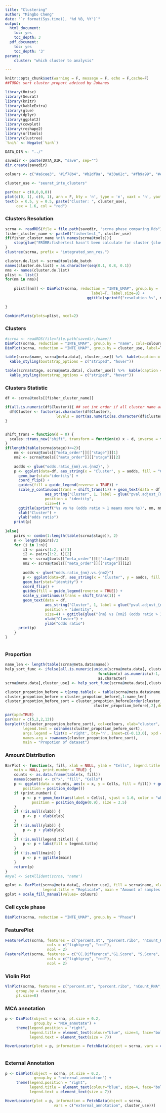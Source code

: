 ```yaml
---
title: "Clustering"
author: "Mingbo Cheng"
date: "`r format(Sys.time(), '%d %B, %Y')`"
output:
  html_document:
    toc: yes
    toc_depth: 3
  pdf_document:
    toc: yes
    toc_depth: '3'
params:
    cluster: "which cluster to analysis"

---
```




```r
knitr::opts_chunk$set(warning = F, message = F, echo = F,cache=F)
##TODO: sort cluster proport adviced by Johanes
```


```r
library(Hmisc)
library(Seurat)
library(knitr)
library(kableExtra)
library(glue)
library(dplyr)
library(ggplot2)
library(cowplot)
library(reshape2)
library(urltools)
library(clustree)
`%ni%` <- Negate(`%in%`)

DATA_DIR <- "../"

savedir <- paste(DATA_DIR, "save", sep="")
dir.create(savedir)

colours <- c("#a6cee3", "#1f78b4", "#b2df8a", "#33a02c", "#fb9a99", "#e31a1c", "#fdbf6f", "#ff7f00", "#cab2d6", "#6a3d9a", "#ffff99")

cluster_use <- "seurat_inte_clusters"

par(mar = c(0,0,0,0))
plot(c(0, 1), c(0, 1), ann = F, bty = 'n', type = 'n', xaxt = 'n', yaxt = 'n')
text(x = 0.5, y = 0.5, paste("Cluster: ", cluster_use), 
     cex = 1.6, col = "red")


```

### Clusters Resolution
```r
scrna <- readRDS(file = file.path(savedir, "scrna_phase_comparing.Rds"))
fisher_cluster_name <- paste0("fishertest_", cluster_use)
if(fisher_cluster_name %ni% names(scrna@tools)){
    stop(glue("ERORR:fishertest hasn't been calculate for cluster {cluster_use}\n Please run [scrna_fishertest_clusters]!!!"))
}
clustree(scrna, prefix = "integrated_snn_res.")
```

```r
cluster.de.list <- scrna@tools$de_batch
names(cluster.de.list) = as.character(seq(0.1, 0.8, 0.1))
nms <- names(cluster.de.list)
plist <- list()
for(nm in nms){
    
    plist[[nm]] <- DimPlot(scrna, reduction = "INTE_UMAP", group.by =  paste0("integrated_snn_res.", nm),
                                       label=T, label.size=8) + 
                                     ggtitle(sprintf("resolution %s", nm))

}

CombinePlots(plots=plist, ncol=2)
```



### Clusters 

```r
#scrna <- readRDS(file=file.path(savedir,fname))
DimPlot(scrna, reduction = "INTE_UMAP", group.by = "name", cols=colours)
DimPlot(scrna, reduction = "INTE_UMAP", group.by = cluster_use, label=T, label.size=8)

table(scrna$name, scrna@meta.data[, cluster_use]) %>%  kable(caption = "samples: cluster cells", align = 'c') %>% 
  kable_styling(bootstrap_options = c("striped", "hover"))

table(scrna$stage, scrna@meta.data[, cluster_use]) %>%  kable(caption = "condition: cluster cells", align = 'c') %>% 
  kable_styling(bootstrap_options = c("striped", "hover"))

```

### Clusters Statistic

```r
df <- scrna@tools[[fisher_cluster_name]]

if(all.is.numeric(df$Cluster)){ ## set int order if all cluster name are integers
  df$Cluster <- factor(as.character(df$Cluster), 
                       levels = sort(as.numeric(as.character(df$Cluster)), decreasing=T))
}


shift_trans = function(d = 0) {
  scales::trans_new("shift", transform = function(x) x - d, inverse = function(x) x + d)
}
if(length(table(scrna$stage))<=2){
    nm <- scrna@tools[["meta_order"]][["stage"]][1]
    nm2 <- scrna@tools[["meta_order"]][["stage"]][2]
    
    aodds <- glue("odds.ratio_{nm}.vs.{nm2}", ) 
    p <- ggplot(data=df, aes_string(x = "Cluster", y = aodds, fill = "Cluster")) +
      geom_bar(stat="identity") +    
      coord_flip() +
      guides(fill = guide_legend(reverse = TRUE)) +
      scale_y_continuous(trans = shift_trans(1)) + geom_text(data = df, 
                  aes_string("Cluster", 1, label = glue("pval.adjust_{nm}.vs.{nm2}")), 
                  position = "identity",
                  size=4) + 
      ggtitle(sprintf("%s vs %s (odds ratio > 1 means more %s)", nm, nm2, nm))+ 
      xlab("Cluster") +
      ylab("odds ratio")  
    print(p)
    
}else{
    pairs <- combn(1:length(table(scrna$stage)), 2)
    n <- length(pairs)/2
    for (i in 1:n){
        i1 <- pairs[1:2, i][1]
        i2 <- pairs[1:2, i][2]
        nm <- scrna@tools[["meta_order"]][["stage"]][i1]
        nm2 <- scrna@tools[["meta_order"]][["stage"]][i2]
        
        aodds <- glue("odds.ratio_{nm}.vs.{nm2}") 
        p <- ggplot(data=df, aes_string(x = "Cluster", y = aodds, fill = "Cluster")) +
        geom_bar(stat="identity") +    
        coord_flip() +
        guides(fill = guide_legend(reverse = TRUE)) +
        scale_y_continuous(trans = shift_trans(1)) + 
        geom_text(data = df, 
                  aes_string("Cluster", 1, label = glue("pval.adjust_{nm}.vs.{nm2}")), 
                  position = "identity",
                  size=4) + ggtitle(glue("{nm} vs {nm2} (odds ratio > 1 means more {nm})"))+ 
                  xlab("Cluster") +
                  ylab("odds ratio")  
      print(p)
    }
}



```


### Proportion

```r
name_len <- length(table(scrna@meta.data$name))
help_sort_func <- ifelse(all.is.numeric(unique(scrna@meta.data[, cluster_use])), 
                                          function(x) as.numeric(x)-1, 
                                          as.character)
scrna@meta.data[,cluster_use] <- help_sort_func(scrna@meta.data[,cluster_use])

cluster_propotion_before = t(prop.table(x = table(scrna@meta.data$name, scrna@meta.data[, cluster_use]), margin = 2)) 
cluster_propotion_before = cluster_propotion_before[,1:name_len]
cluster_propotion_before_sort = cluster_propotion_before[order(cluster_propotion_before[,1],
                                        cluster_propotion_before[,2],decreasing=TRUE),]

par(xpd=TRUE)
par(mar = c(5,2,2,12))
barplot(t(cluster_propotion_before_sort), col=colours, xlab="cluster", 
        legend.text = colnames(cluster_propotion_before_sort),
        args.legend = list(x ='right', bty='n', inset=c(-0.13,0), xpd = TRUE), 
        names.arg = rownames(cluster_propotion_before_sort),
        main = "Propotion of dataset")
```


### Amount Distribution 

```r
BarPlot <- function(x, fill, xlab = NULL, ylab = "Cells", legend.title = NULL,
    main = NULL, print.number = TRUE) {
    counts <- as.data.frame(table(x, fill))
    names(counts) <- c("x", "fill", "Cells")
    p <- ggplot(data = counts, aes(x = x, y = Cells, fill = fill)) + geom_bar(stat = "identity",
        position = position_dodge())
    if (print.number) {
        p <- p + geom_text(aes(label = Cells), vjust = 1.6, color = "white",
            position = position_dodge(0.9), size = 3.5)
    }
    if (!is.null(xlab)) {
        p <- p + xlab(xlab)
    }
    if (!is.null(ylab)) {
        p <- p + ylab(ylab)
    }
    if (!is.null(legend.title)) {
        p <- p + labs(fill = legend.title)
    }
    if (!is.null(main)) {
        p <- p + ggtitle(main)
    }
    return(p)
}
#myel <- SetAllIdent(scrna, "name")

gplot <- BarPlot(scrna@meta.data[, cluster_use], fill = scrna$name, xlab = "Cluster",
                 legend.title = "Replicate", main = "Amount of samples in each cluster")
gplot + scale_fill_manual(values= colours)
```



### Cell cycle phase 
```r
DimPlot(scrna, reduction = "INTE_UMAP", group.by = "Phase")
```



### FeaturePlot
```r
FeaturePlot(scrna, features = c("percent.mt", "percent.ribo", "nCount_RNA", "nFeature_RNA"), 
                   cols = c("lightgrey", "red"),
                   ncol = 2)
FeaturePlot(scrna, features = c("CC.Difference","G1.Score", "S.Score", "G2M.Score"),
                   cols = c("lightgrey", "red"),
                   ncol = 2)
```

### Violin Plot 
```r
VlnPlot(scrna, features = c("percent.mt", "percent.ribo", "nCount_RNA", "nFeature_RNA", "CC.Difference", "G1.Score", "S.Score", "G2M.Score"),
	 group.by = cluster_use,
	 pt.size=0)
```




### MCA annotation
```r
p <- DimPlot(object = scrna, pt.size = 0.2,
	         group.by = "MCA_annotate") +
	 theme(legend.position = "right", 
		   legend.title = element_text(colour="blue", size=4, face="bold"),
	       legend.text = element_text(size = 7))

HoverLocator(plot = p, information = FetchData(object = scrna, vars = c("MCA_annotate", cluster_use)))



```


### External Annotation

```r
p <- DimPlot(object = scrna, pt.size = 0.2,
	         group.by = "external_annotation") +
	 theme(legend.position = "right", 
		   legend.title = element_text(colour="blue", size=4, face="bold"),
	       legend.text = element_text(size = 7))

HoverLocator(plot = p, information = FetchData(object = scrna, 
					  vars = c("external_annotation", cluster_use)))
```
